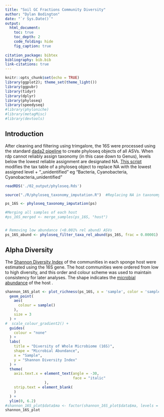 ```yaml
---
title: "Soil GC Fractions Community Diversity"
author: "Dylan Bodington"
date: "`r Sys.Date()`"
output:
  html_document:
    toc: true
    toc_depth: 2
    code_folding: hide
    fig_caption: true
    
citation_package: bibtex
bibliography: bib.bib
link-citations: true
---
```


```r
knitr::opts_chunk$set(echo = TRUE)
library(ggplot2); theme_set(theme_light())
library(ggpubr)
library(tidyr)
library(dplyr)
library(phyloseq)
library(speedyseq)
#library(phyloniche)
#library(metagMisc)
#library(devtools)
```

## Introduction

After cleaning and filtering using trimgalore, the 16S were processed using the standard [dada2 pipeline](https://benjjneb.github.io/dada2/tutorial.html) to create phyloseq objects of all ASVs. When rdp cannot reliably assign taxonomy (in this case down to Genus), levels below the lowest reliable assignment are designated NA. [This script](https://github.com/bodington/sponge/blob/main/R/phyloseq_taxonomy_imputation.R) modifies the tax table of a phyloseq object to replace NA with the lowest assigned level + "_unidentified" eg "Bacteria, Cyanobacteria, Cyanobacteria_unidentified"


```r
readRDS('./02_output/phyloseq.Rds')

source("./R/phyloseq_taxonomy_imputation.R")  #Replacing NA in taxonomy assignment with the lowest level of assignment

ps_16S <- phyloseq_taxonomy_imputation(ps)

#Merging all samples of each host
#ps_16S_merged <- merge_samples(ps_16S, "host")


# Removing low abundance (<0.001% rel abund) ASVs
ps_16S_abund <- phyloseq_filter_taxa_rel_abund(ps_16S, frac = 0.00001)
```

## Alpha Diversity

The [Shannon Diversity Index](https://en.wikipedia.org/wiki/Diversity_index) of the communities in each sponge host were estimated using the 16S gene. The host communities were ordered from low to high diversity, and this order and colour scheme was used to maintain consistency for later analyses. The shape indicates the [microbial abundance](https://pubmed.ncbi.nlm.nih.gov/15825640/) of the host .

```r
shannon_16S_plot <- plot_richness(ps_16S, x = 'sample', color = 'sample', shape = 'soil', title = "", measures = 'Shannon', sortby = 'Shannon') +
  geom_point(
    aes(
      colour = sample()
    ), 
    size = 3
  ) +
#  scale_colour_gradient2() +
  guides(
    colour = "none"
  ) +
  labs(
    title = "Diversity of Whole Microbiome (16S)",
    shape = "Microbial Abundance",
    x = "Sample",
    y = "Shannon Diversity Index"
  ) +
  theme(
    axis.text.x = element_text(angle = -30,
                               face = "italic"
                  ),
    strip.text = element_blank(
    )
  ) +
  ylim(0, 6.2)
#shannon_16S_plot$data$ma <- factor(shannon_16S_plot$data$ma, levels = ma_order)
shannon_16S_plot
```
